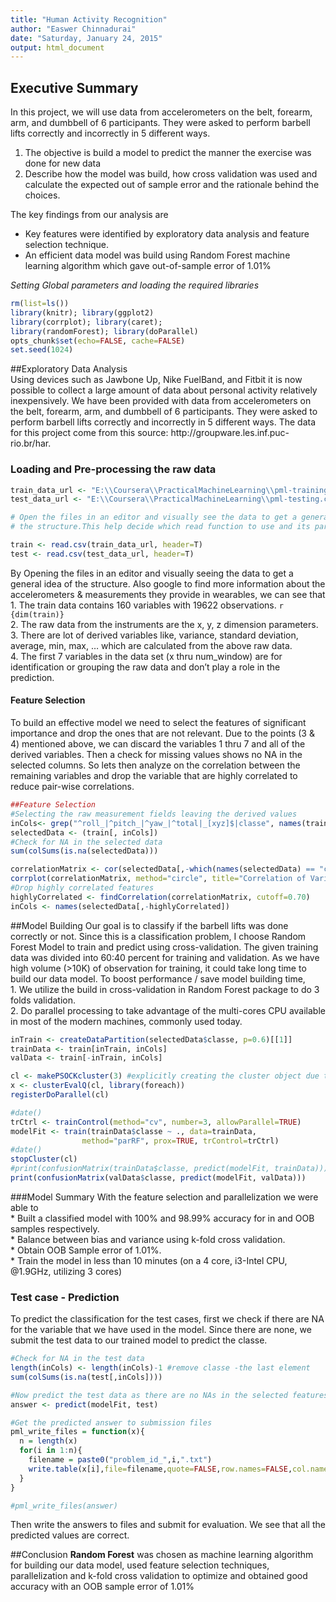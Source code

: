 ```yaml
---
title: "Human Activity Recognition"
author: "Easwer Chinnadurai"
date: "Saturday, January 24, 2015"
output: html_document
---
```


## Executive Summary 
In this project, we will use data from accelerometers on the belt, forearm, arm, and dumbbell of 6 participants. They were asked to perform barbell lifts correctly and incorrectly in 5 different ways.  

1. The objective is build a model to predict the manner the exercise was done for new data
2. Describe how the model was build, how cross validation was used and calculate the expected out of sample error and the rationale behind the choices.  

The key findings from our analysis are  

* Key features were identified by exploratory data analysis and feature selection technique.  
* An efficient data model was build using Random Forest machine learning algorithm which gave out-of-sample error of 1.01%  

*Setting Global parameters and loading the required libraries*  
```r
rm(list=ls())
library(knitr); library(ggplot2)
library(corrplot); library(caret); 
library(randomForest); library(doParallel)
opts_chunk$set(echo=FALSE, cache=FALSE)
set.seed(1024)
```  

##Exploratory Data Analysis  
Using devices such as Jawbone Up, Nike FuelBand, and Fitbit it is now possible to collect a large amount of data about personal activity relatively inexpensively. We have been provided with data from accelerometers on the belt, forearm, arm, and dumbbell of 6 participants. They were asked to perform barbell lifts correctly and incorrectly in 5 different ways. The data for this project come from this source: http://groupware.les.inf.puc-rio.br/har.
  
### Loading and Pre-processing the raw data  
```r
train_data_url <- "E:\\Coursera\\PracticalMachineLearning\\pml-training.csv"
test_data_url <- "E:\\Coursera\\PracticalMachineLearning\\pml-testing.csv"

# Open the files in an editor and visually see the data to get a general idea of 
# the structure.This help decide which read function to use and its parameters

train <- read.csv(train_data_url, header=T)
test <- read.csv(test_data_url, header=T)
```
By Opening the files in an editor and visually seeing the data to get a general idea of the structure. Also google to find more information about the accelerometers & measurements they provide in wearables, we can see that  
1. The train data contains 160 variables with 19622 observations. `r {dim(train)}`  
2. The raw data from the instruments are the x, y, z dimension parameters.  
3. There are lot of derived variables like, variance, standard deviation, average, min, max, ... which are calculated from the above raw data.  
4. The first 7 variables in the data set (x thru num_window) are for identification or grouping the raw data and don't play a role in the prediction.  

#### Feature Selection
  To build an effective model we need to select the features of significant importance and drop the ones that are not relevant. Due to the points (3 & 4) mentioned above, we can discard the variables 1 thru 7 and all of the derived variables. Then a check for missing values shows no NA in the selected columns. So lets then analyze on the correlation between the remaining variables and drop the variable that are highly correlated to reduce pair-wise correlations.
```r
##Feature Selection
#Selecting the raw measurement fields leaving the derived values
inCols<- grep("^roll_|^pitch_|^yaw_|^total|_[xyz]$|classe", names(train))
selectedData <- (train[, inCols])
#Check for NA in the selected data
sum(colSums(is.na(selectedData)))

correlationMatrix <- cor(selectedData[,-which(names(selectedData) == "classe")])
corrplot(correlationMatrix, method="circle", title="Correlation of Variables", tl.cex=0.5)
#Drop highly correlated features
highlyCorrelated <- findCorrelation(correlationMatrix, cutoff=0.70)
inCols <- names(selectedData[,-highlyCorrelated])
```  

##Model Building
  Our goal is to classify if the barbell lifts was done correctly or not. Since this is a classification problem, I choose Random Forest Model to train and predict using cross-validation. The given training data was divided into 60:40 percent for training and validation. As we have high volume (>10K) of observation for training, it could take long time to build our data model. To boost performance / save model building time,  
1. We utilize the build in cross-validation in Random Forest package to do 3 folds validation.  
2. Do parallel processing to take advantage of the multi-cores CPU available in most of the modern machines, commonly used today.  

```r
inTrain <- createDataPartition(selectedData$classe, p=0.6)[[1]]
trainData <- train[inTrain, inCols]
valData <- train[-inTrain, inCols]

cl <- makePSOCKcluster(3) #explicitly creating the cluster object due to bug in caret6.0-*
x <- clusterEvalQ(cl, library(foreach))
registerDoParallel(cl)

#date()
trCtrl <- trainControl(method="cv", number=3, allowParallel=TRUE)
modelFit <- train(trainData$classe ~ ., data=trainData, 
                method="parRF", prox=TRUE, trControl=trCtrl)
#date()
stopCluster(cl)
#print(confusionMatrix(trainData$classe, predict(modelFit, trainData)))
print(confusionMatrix(valData$classe, predict(modelFit, valData)))
```

###Model Summary
  With the feature selection and parallelization we were able to  
* Built a classified model with 100% and 98.99% accuracy for in and OOB samples respectively.  
* Balance between bias and variance using k-fold cross validation.  
* Obtain OOB Sample error of 1.01%.  
* Train the model in less than 10 minutes (on a 4 core, i3-Intel CPU, @1.9GHz, utilizing 3 cores)  

### Test case - Prediction
To predict the classification for the test cases, first we check if there are NA for the variable that we have used in the model. Since there are none, we submit the test data to our trained model to predict the classe.
```r
#Check for NA in the test data
length(inCols) <- length(inCols)-1 #remove classe -the last element
sum(colSums(is.na(test[,inCols])))

#Now predict the test data as there are no NAs in the selected features
answer <- predict(modelFit, test)

#Get the predicted answer to submission files
pml_write_files = function(x){
  n = length(x)
  for(i in 1:n){
    filename = paste0("problem_id_",i,".txt")
    write.table(x[i],file=filename,quote=FALSE,row.names=FALSE,col.names=FALSE)
  }
}

#pml_write_files(answer)
```
Then write the answers to files and submit for evaluation. We see that all the predicted values are correct.

##Conclusion
**Random Forest** was chosen as machine learning algorithm for building our data model, used feature selection techniques, parallelization and k-fold cross validation to optimize and obtained good accuracy with an OOB sample error of 1.01%


